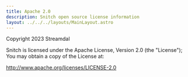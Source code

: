 ```yaml
---
title: Apache 2.0
description: Snitch open source license information
layout: ../../../layouts/MainLayout.astro
---
```



Copyright 2023 Streamdal

Snitch is licensed under the Apache License, Version 2.0 (the "License");
You may obtain a copy of the License at:

http://www.apache.org/licenses/LICENSE-2.0


